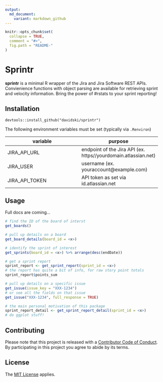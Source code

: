 ```yaml
---
output:
  md_document:
    variant: markdown_github
---
```


<!-- README.md is generated from README.Rmd. Please edit that file -->

```r
knitr::opts_chunk$set(
  collapse = TRUE,
  comment = "#>",
  fig.path = "README-"
)
```

# Sprintr

**sprintr** is a minimal R wrapper of the Jira and Jira Software REST APIs. 
Convienience functions with object parsing are available for retrieving sprint 
and velocity information. Bring the power of #rstats to your sprint reporting!

## Installation

`devtools::install_github("davidski/sprintr")`

The following environment variables must be set (typically via `.Renviron`)

| variable | purpose |
|----------|---------|
| JIRA_API_URL | endpoint of the Jira API (ex. https//yourdomain.atlassian.net) |
| JIRA_USER | username (ex. youraccount@example.com) |
| JIRA_API_TOKEN | API token as set via id.atlassian.net |

## Usage

Full docs are coming...

```r
# find the ID of the board of interst
get_boards()

# pull up details on a board
get_board_details(board_id = <x>)

# identify the sprint of interest
get_sprints(board_id = <x>) %>% arrange(desc(endDate))

# get a sprint report
sprint_report <- get_sprint_report(sprint_id = <x>)
# the report has quite a bit of info, for raw story point totals
sprint_report$points_sum

# pull up details on a specific issue
get_issue(issue_key = "XXX-1234")
# or see all the fields on that issue
get_issue("XXX-1234", full_response = TRUE)

# the main personal motivation of this package
sprint_report_detail <- get_sprint_report_detail(sprint_id = <x>)
# do ggplot stuff!
```

## Contributing

Please note that this project is released with a [Contributor Code of Conduct](CONDUCT.md). By participating in this project you agree to abide by its terms.

## License

The [MIT License](LICENSE) applies.
